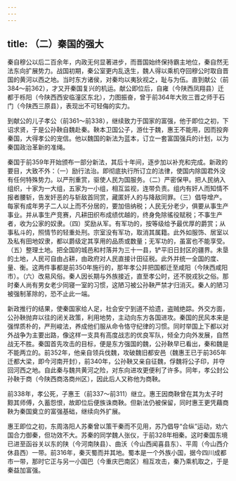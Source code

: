 ```yaml
---
---
---
```

title: （二）秦国的强大
---



秦自穆公以后二百余年，内政无何显著进步，而晋国始终保持霸主地位，秦自然无法东向扩展势力。战国初期，秦公室更内乱迭生，魏人得以乘机夺回穆公时取自晋国的黄河以西之地。当时东方诸侯，对秦均以夷狄视之，耻与为伍。直到献公（前384～前362），才又开秦国复兴的机运。献公即位后，自雍（今陕西凤翔县）迁都于栎阳（今陕西西安临潼区东北），力图振奋，曾于前364年大败三晋之师于石门（今陕西三原县），表现出不可轻侮的实力。

到献公的儿子孝公（前361～前338），继续致力于国家的富强，他于即位之初，下诏求贤，于是公孙鞅自魏赴秦。鞅本卫国公子，游仕于魏，惠王不能用，因而投奔秦国，大得孝公的宠信。他以魏国的新法为蓝本，订立一套富国强兵的计划，以为秦国政治革新的准绳。

秦国于前359年开始颁布一部分新法，其后十年间，逐步加以补充和完成。新政的要目，大致不外：（一）励行法治。即彻底执行所订立的法律，使国内除国君外没有任何特殊势力。以严刑重赏，驱使人民为国服务。（二）严密保甲。把人民纳入组织，十家为一大组，五家为一小组，相互监视，连带负责。组内有奸人而知情不报者腰斩，告发奸恶的与斩敌首同赏，藏匿奸人的与降敌同罪。（三）倡导增产。每家有成年男子二人以上而不分居的，要加倍纳税；人民无分老少，俱要从事生产事业。并从事生产竞赛，凡耕田织布成绩优越的，终身免除徭役赋税；不事生产者，收为公家的奴隶。（四）奖励从军。有军功的，按等级给予最优厚的爵赏；从事私斗的，照情节的轻重处刑。宗室没有军功，取消其属籍。此外如服饰、居室以及私有田地奴隶，都以爵级定其享用的品质或数量；无军功的，虽富也不能享受。（五）整理土地。把全国的城邑和村落并为三十一县，铲平旧日封区的疆界。未垦的土地，人民可自由占耕，由政府对人民直接计田征税。此外并统一全国的度、量、衡。这两件事都是前350年施行的，那年孝公并把国都迁至咸阳（今陕西咸阳市）。（六）改易风俗。秦人因长期与外族接近，直至孝公时，还不脱戎狄之俗。那时秦人尚有男女老少同寝一室的习惯，这陋习被公孙鞅严禁才归消灭。秦人的陋习被强制革除的，恐不止此一端。

新政推行的结果，使秦国家给人足，社会安宁到道不拾遗，盗贼绝踪。外交方面，公孙鞅抛弃以往的闭关政策，利用地势，主动向东方各国进攻。秦国的民风本来是强悍质朴的，严刑峻法，养成他们服从命令恪守纪律的习惯。同时举国上下都以对外战争为主要出路，像这样一支具有高度战志的优良军队，倾全力向外发展，自然战无不胜。秦国首先攻击的目标，便是东方强国的魏，公孙鞅早已看出，秦和魏是不能两立的。前352年，他亲自领兵伐魏，攻破魏旧都安邑（魏惠王已于前365年迁都大梁，即今河南开封），前340年，公孙鞅又亲自征魏，俘魏将公子印，并夺回河西之地。自此秦与魏共黄河之险，对东向进攻更便利了许多。同年，孝公封公孙鞅于商（今陕西商洛商州区），因此后人又称他为商鞅。

前338年，孝公死，子惠王（前337～前311）继立。惠王因商鞅曾在其为太子时黥其师傅，久蓄怨恨，故即位后便族诛商鞅。但新法仍被保留，同时惠王更凭藉商鞅为秦国奠立的富强基础，继续向外扩展。

惠王即位之初，东周洛阳人苏秦曾以策干秦而不见用，苏乃倡导“合纵”运动，劝六国合力御秦，但功效不大。苏秦的同学魏人张仪，于前328年相秦。这时秦国东境已进至函谷关以东的陕（今河南陕县）、曲沃（今山西闻喜县东）、平周（今山西介休县西）一带。前316年，秦灭蜀而并其地。蜀本是一个外族小国，据今四川成都市一带，那时它正与另一小国巴（今重庆巴南区）相互攻击，秦乃乘机取之，于是秦益加富强。
